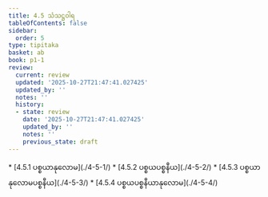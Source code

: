 ```yaml
---
title: 4.5 သံသဋ္ဌဝါရ
tableOfContents: false
sidebar:
  order: 5
type: tipitaka
basket: ab
book: p1-1
review:
  current: review
  updated: '2025-10-27T21:47:41.027425'
  updated_by: ''
  notes: ''
  history:
  - state: review
    date: '2025-10-27T21:47:41.027425'
    updated_by: ''
    notes: ''
    previous_state: draft
---
```



<ReviewStatus review={frontmatter.review} showDetails={true} />

<HypothesisAnnotation frontmatter={frontmatter} />

<DynamicBreadcrumb />



<TableOfContents book="p1-1" section="4.5">
* [4.5.1 ပစ္စယာနုလောမ](./4-5-1/)
* [4.5.2 ပစ္စယပစ္စနီယ](./4-5-2/)
* [4.5.3 ပစ္စယာနုလောမပစ္စနီယ](./4-5-3/)
* [4.5.4 ပစ္စယပစ္စနီယာနုလောမ](./4-5-4/)
</TableOfContents>